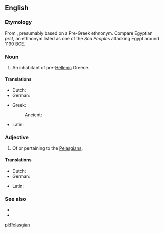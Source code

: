 ==English==
{{wikipedia}}

===Etymology===
From {{etyl|grc|en}} {{m|grc|Πελασγός|}} {{suffix||ian|lang=en}}, presumably based on a Pre-Greek ethnonym. Compare Egyptian ''prst'', an ethnonym listed as one of the ''Sea Peoples'' attacking Egypt around 1190 BCE.

===Noun===
{{en-noun}}

# An inhabitant of pre-[[Hellenic]] Greece.

====Translations====
{{trans-top|inhabitant of pre-Hellenic and proto-hellenic Greece}}
* Dutch: {{t|nl|Pelasgiër}}
* German: {{t|de|Pelasger}}
{{trans-mid}}
* Greek:
*: Ancient: {{t|grc|Πελασγός}}
* Latin: {{t|la|Pelasgus}}
{{trans-bottom}}

===Adjective===
{{en-adj}}

# Of or pertaining to the [[#Noun|Pelasgians]].

====Translations====
{{trans-top|pertaining to the Pelasgians}}
* Dutch: {{t|nl|Pelasgisch}}
* German: {{t|de|pelasgisch}}
{{trans-mid}}
* Latin: {{t|la|Pelasgus}}
{{trans-bottom}}

===See also===
* {{l|en|Hellene}}
* {{l|en|Hellas}}

[[pl:Pelasgian]]
